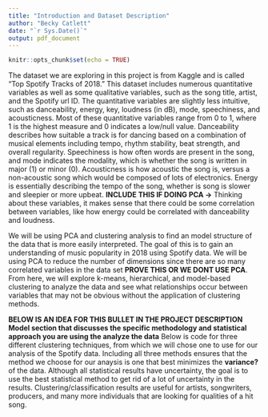 ```yaml
---
title: "Introduction and Dataset Description"
author: "Becky Catlett"
date: "`r Sys.Date()`"
output: pdf_document
---
```


```r
knitr::opts_chunk$set(echo = TRUE)
```

The dataset we are exploring in this project is from Kaggle and is called "Top Spotify Tracks of 2018." This dataset includes numerous quantitative variables as well as some qualitative variables, such as the song title, artist, and the Spotify url ID. The quantitative variables are slightly less intuitive, such as danceability, energy, key, loudness (in dB), mode, speechiness, and acousticness. Most of these quantitative variables range from 0 to 1, where 1 is the highest measure and 0 indicates a low/null value. Danceability describes how suitable a track is for dancing based on a combination of musical elements including tempo, rhythm stability, beat strength, and overall regularity. Speechiness is how often words are present in the song, and mode indicates the modality, which is whether the song is written in major (1) or minor (0). Acousticness is how acoustic the song is, versus a non-acoustic song which would be composed of lots of electronics. Energy is essentially describing the tempo of the song, whether is song is slower and sleepier or more upbeat. **INCLUDE THIS IF DOING PCA ->** Thinking about these variables, it makes sense that there could be some correlation between variables, like how energy could be correlated with danceability and loudness.

We will be using PCA and clustering analysis to find an model structure of the data that is more easily interpreted. The goal of this is to gain an understanding of music popularity in 2018 using Spotify data. We will be using PCA to reduce the number of dimensions since there are so many correlated variables in the data set **PROVE THIS OR WE DONT USE PCA**. From here, we will explore k-means, hierarchical, and model-based clustering to analyze the data and see what relationships occur between variables that may not be obvious without the application of clustering methods.

**BELOW IS AN IDEA FOR THIS BULLET IN THE PROJECT DESCRIPTION**
**Model section that discusses the specific methodology and statistical approach you are using the analyze the data**
Below is code for three different clustering techniques, from which we will chose one to use for our analysis of the Spotify data. Including all three methods ensures that the method we choose for our anaysis is one that best minimizes the **variance?** of the data. Although all statistical results have uncertainty, the goal is to use the best statistical method to get rid of a lot of uncertainty in the results. Clustering/classification results are useful for artists, songwriters, producers, and many more individuals that are looking for qualities of a hit song.



